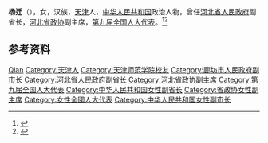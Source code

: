 '''杨迁'''（{{bd|1944年|7月|}}），女，汉族，[[天津|天津]]人，[[中华人民共和国|中华人民共和国]]政治人物，曾任[[河北省人民政府|河北省人民政府]]副省长，[[河北省政协|河北省政协]]副主席，[[第九届全国人大代表|第九届全国人大代表]]。<ref>{{Cite book|title=中华人民共和国职官志|author=何虎生, 李耀东, 向常福主编|publisher=中国社会出版社|year=2003|isbn=9787800883934|location=北京|pages=}}</ref><ref>{{Cite web|title=杨迁|url=http://www.he.xinhuanet.com/zhengwu/dangzheng/yangqian.htm|accessdate=2020-09-27|work=新华网河北频道|archive-date=2005-04-07|archive-url=https://web.archive.org/web/20050407224639/http://www.he.xinhuanet.com/zhengwu/dangzheng/yangqian.htm|dead-url=no}}</ref>

== 参考资料 ==
{{reflist}}

{{中国人物小作品}}

{{Authority control}}
{{DEFAULTSORT:Yang杨}}
[[Category:杨姓|Qian]]
[[Category:天津人|Category:天津人]]
[[Category:天津师范学院校友|Category:天津师范学院校友]]
[[Category:廊坊市人民政府副市长|Category:廊坊市人民政府副市长]]
[[Category:河北省人民政府副省长|Category:河北省人民政府副省长]]
[[Category:河北省政协副主席|Category:河北省政协副主席]]
[[Category:第九届全国人大代表|Category:第九届全国人大代表]]
[[Category:中华人民共和国女性副省长|Category:中华人民共和国女性副省长]]
[[Category:省政协女性副主席|Category:省政协女性副主席]]
[[Category:女性全國人大代表|Category:女性全國人大代表]]
[[Category:中华人民共和国女性副市长|Category:中华人民共和国女性副市长]]